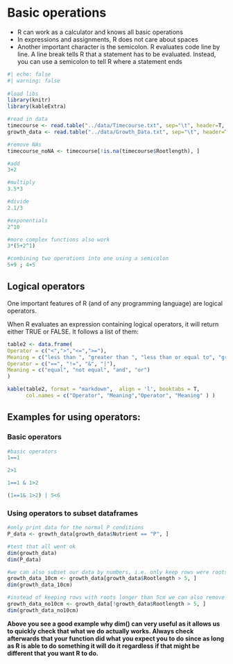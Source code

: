 # Basic operations


- R can work as a calculator and knows all basic operations
- In expressions and assignments, R does not care about spaces
- Another important character is the semicolon. R evaluates code line by line. A line break tells R that a statement has to be evaluated. Instead, you can use a semicolon to tell R where a statement ends


```r
#| echo: false
#| warning: false
 
#load libs
library(knitr)
library(kableExtra)

#read in data
timecourse <- read.table("../data/Timecourse.txt", sep="\t", header=T,  quote = "")
growth_data <- read.table("../data/Growth_Data.txt", sep="\t", header=T,  quote = "")

#remove NAs
timecourse_noNA <- timecourse[!is.na(timecourse$Rootlength), ]
```


```r
#add
3+2 
```

```r
#multiply
3.5*3
```

```r
#divide
2.1/3
```

```r
#exponentials
2^10
```

```r
#more complex functions also work
3*(5+2^1)
```

```r
#combining two operations into one using a semicolon
5+9 ; 4+5
```



## Logical operators

One important features of R (and of any programming language) are logical operators. 

When R evaluates an expression containing logical operators, it will return either TRUE or FALSE. It follows a list of them:

```r
table2 <- data.frame(
Operator = c("<",">","<=",">="),
Meaning = c("less than ", "greater than ", "less than or equal to", "greater than or equal to" ),
Operator = c("==", "!=", "&", "|"),
Meaning = c("equal", "not equal", "and", "or")
)

kable(table2, format = "markdown",  align = 'l', booktabs = T, 
      col.names = c("Operator", "Meaning","Operator", "Meaning" ) )
```


## Examples for using operators:

### Basic operators

```r
#basic operators
1==1
```

```r
2>1
```

```r
1==1 & 1>2
```

```r
(1==1& 1>2) | 5<6
```

### Using operators to subset dataframes

```r
#only print data for the normal P conditions
P_data <- growth_data[growth_data$Nutrient == "P", ]

#test that all went ok
dim(growth_data)
dim(P_data)
```

```r
#we can also subset our data by numbers, i.e. only keep rows were roots are longer than 5cm
growth_data_10cm <- growth_data[growth_data$Rootlength > 5, ]
dim(growth_data_10cm)
```

```r
#instead of keeping rows with roots longer than 5cm we can also remove them using *!*
growth_data_no10cm <- growth_data[!growth_data$Rootlength > 5, ]
dim(growth_data_no10cm)
```

**Above you see a good example why dim() can very useful as it allows us to quickly check that what we do actually works. Always check afterwards that your function did what you expect you to do since as long as R is able to do something it will do it regardless if that might be different that you want R to do.**

